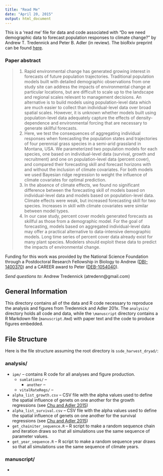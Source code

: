 ```yaml
---
title: "Read Me"
date: "April 20, 2015"
output: html_document
---
```

This is a 'read me' file for data and code associated with "Do we need demographic data to forecast population responses to climate change?" by Andrew T. Tredennick and Peter B. Adler (in review). The bioRxiv preprint can be found [here](http://biorxiv.org/content/early/2015/08/30/025742).

### Paper abstract
>1. Rapid environmental change has generated growing interest in forecasts of future population trajectories. Traditional population models built with detailed demographic observations from one study site can address the impacts of environmental change at particular locations, but are difficult to scale up to the landscape and regional scales relevant to management decisions. An alternative is to build models using population-level data which are much easier to collect than individual-level data over broad spatial scales. However, it is unknown whether models built using population-level data adequately capture the effects of density-dependence and environmental forcing that are necessary to generate skillful forecasts.
2. Here, we test the consequences of aggregating individual responses when forecasting the population states and trajectories of four perennial grass species in a semi-arid grassland in Montana, USA. We parameterized two population models for each species, one based on individual-level data (survival, growth and recruitment) and one on population-level data (percent cover), and compared their forecasting skill and forecast horizons with and without the inclusion of climate covariates. For both models we used Bayesian ridge regression to weight the influence of climate covariates for optimal prediction. 
3. In the absence of climate effects, we found no significant difference between the forecasting skill of models based on individual-level data and models based on population-level data. Climate effects were weak, but increased forecasting skill for two species. Increases in skill with climate covariates were similar between model types.
4. In our case study, percent cover models generated forecasts as skillful as those from a demographic model. For the goal of forecasting, models based on aggregated individual-level data may offer a practical alternative to data-intensive demographic models. Long time series of percent cover data already exist for many plant species. Modelers should exploit these data to predict the impacts of environmental change.

Funding for this work was provided by the National Science Foundation through a Postdoctoral Research Fellowship in Biology to Andrew ([DBI-1400370](http://www.nsf.gov/awardsearch/showAward?AWD_ID=1400370&HistoricalAwards=false)) and a CAREER award to Peter ([DEB-1054040](http://www.nsf.gov/awardsearch/showAward?AWD_ID=1054040&HistoricalAwards=false)).

_Send questions to_: Andrew Tredennick (atredenn@gmail.com)

General Information
-------------------
This directory contains all of the data and R code necessary to reproduce the analysis and figures from Tredennick and Adler 201x. The ``analysis/`` directory holds all code and data, while the ``\manuscript`` directory contains a R Markdown file (``manuscript.Rmd``) with paper text and the code to produce figures embedded.

File Structure
--------------
Here is the file structure assuming the root directory is ``ssde_harvest_dryad/``:

### analysis/
* ``ipm/`` -- contains R code for all analyses and figure production. 
    + ``sumlations/`` -- 
        - ``another`` --
    + ``vitalRateRegs/`` -- 
* ``alpha_list_growth.csv`` -- CSV file with the alpha values used to define the spatial influence of genets on one another for the growth regressions (see [Chu and Adler 2015](http://www.esajournals.org/doi/abs/10.1890/14-1741.1))
* ``alpha_list_survival.csv`` -- CSV file with the alpha values used to define the spatial influence of genets on one another for the survival regressions (see [Chu and Adler 2015](http://www.esajournals.org/doi/abs/10.1890/14-1741.1))
* ``get_chainiter_sequence.R`` -- R script to make a random sequence chain and iteration draws so that all simulations use the same sequence of parameter values.
* ``get_year_sequence.R`` -- R script to make a random sequence year draws so that all simulations use the same sequence of climate years.

### manuscript/
* 